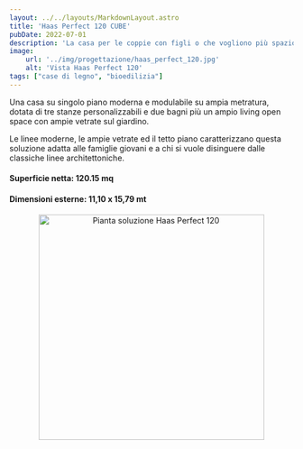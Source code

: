 ```yaml
---
layout: ../../layouts/MarkdownLayout.astro
title: 'Haas Perfect 120 CUBE'
pubDate: 2022-07-01
description: 'La casa per le coppie con figli o che vogliono più spazio'
image:
    url: '../img/progettazione/haas_perfect_120.jpg'
    alt: 'Vista Haas Perfect 120'
tags: ["case di legno", "bioedilizia"]
---
```


Una casa su singolo piano moderna e modulabile su ampia metratura, dotata di tre stanze personalizzabili e due bagni più un ampio living open space con ampie vetrate sul giardino.  
  
Le linee moderne, le ampie vetrate ed il tetto piano caratterizzano questa soluzione adatta alle famiglie giovani e a chi si vuole disinguere dalle classiche linee architettoniche.
  
#### Superficie netta: 120.15 mq
#### Dimensioni esterne: 11,10 x 15,79 mt

<div style="text-align: center;">
<Image src={imgPianta} alt="Pianta soluzione Haas Perfect 120" height="400"/>
</div>